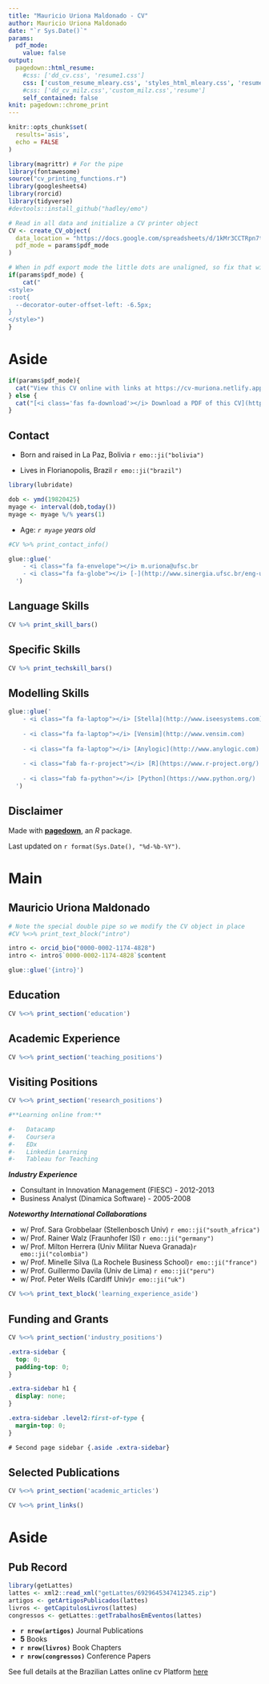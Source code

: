 ```yaml
---
title: "Mauricio Uriona Maldonado - CV"
author: Mauricio Uriona Maldonado
date: "`r Sys.Date()`"
params:
  pdf_mode:
    value: false
output:
  pagedown::html_resume:
    #css: ['dd_cv.css', 'resume1.css']
    css: ['custom_resume_mleary.css', 'styles_html_mleary.css', 'resume']
    #css: ['dd_cv_milz.css','custom_milz.css','resume']
    self_contained: false
knit: pagedown::chrome_print
---
```


```r
knitr::opts_chunk$set(
  results='asis', 
  echo = FALSE
)

library(magrittr) # For the pipe
library(fontawesome)
source("cv_printing_functions.r")
library(googlesheets4)
library(rorcid)
library(tidyverse)
#devtools::install_github("hadley/emo")

# Read in all data and initialize a CV printer object
CV <- create_CV_object(
  data_location = "https://docs.google.com/spreadsheets/d/1kMr3CCTRpn7tkGkcfm50V-NeJKNlaXmHznc-iWx09ts/edit#gid=917338460",  
  pdf_mode = params$pdf_mode
)

```

```r
# When in pdf export mode the little dots are unaligned, so fix that with some conditional CSS.
if(params$pdf_mode) {
    cat("
<style>
:root{
  --decorator-outer-offset-left: -6.5px;
}
</style>")
}
```

# Aside

```r
if(params$pdf_mode){
  cat("View this CV online with links at https://cv-muriona.netlify.app/")
} else {
  cat("[<i class='fas fa-download'></i> Download a PDF of this CV](https://github.com/muriona/cv/blob/main/index.pdf)")
}
```

## Contact {#contact}

- Born and raised in La Paz, Bolivia `r emo::ji("bolivia")`

- Lives in Florianopolis, Brazil `r emo::ji("brazil")`

```r
library(lubridate)

dob <- ymd(19820425)
myage <- interval(dob,today())
myage <- myage %/% years(1)

```

- Age: *`r myage` years old*

```r
#CV %>% print_contact_info()

glue::glue('
    - <i class="fa fa-envelope"></i> m.uriona@ufsc.br
    - <i class="fa fa-globe"></i> [-](http://www.sinergia.ufsc.br/eng-uriona) <i class="fa fa-github"></i> [-](https://github.com/muriona) <i class="fab fa-linkedin-in"></i> [-](https://www.linkedin.com/in/uriona/) <i class="fa fa-globe"></i> [-](https://www.orcid.org/0000-0002-1174-4828) <i class="fab fa-researchgate"></i> [-](https://www.researchgate.net/profile/Mauricio-Uriona-Maldonado-2)
  ')
```



## Language Skills {#skills}

```r
CV %>% print_skill_bars()

```

## Specific Skills {#specskills}

```r
CV %>% print_techskill_bars()
```

## Modelling Skills {#techskills}

```r

glue::glue('
    - <i class="fa fa-laptop"></i> [Stella](http://www.iseesystems.com)
    
    - <i class="fa fa-laptop"></i> [Vensim](http://www.vensim.com)
    
    - <i class="fa fa-laptop"></i> [Anylogic](http://www.anylogic.com)
    
    - <i class="fab fa-r-project"></i> [R](https://www.r-project.org/)
    
    - <i class="fab fa-python"></i> [Python](https://www.python.org/)
  ')

```


## Disclaimer {#disclaimer}

Made with [**pagedown**](https://github.com/rstudio/pagedown), an *R* package.

Last updated on `r format(Sys.Date(), "%d-%b-%Y")`.

# Main

## Mauricio Uriona Maldonado {#title}

```r
# Note the special double pipe so we modify the CV object in place
#CV %<>% print_text_block("intro") 

intro <- orcid_bio("0000-0002-1174-4828")
intro <- intro$`0000-0002-1174-4828`$content

glue::glue('{intro}')
```

## Education {data-icon="graduation-cap" data-concise="true"}

```r
CV %<>% print_section('education')
```

## Academic Experience {data-icon="chalkboard-teacher"}

```r
CV %<>% print_section('teaching_positions')
```



## Visiting Positions {data-icon="globe"}

```r
CV %<>% print_section('research_positions')

#**Learning online from:**

#-   Datacamp
#-   Coursera
#-   EDx
#-   Linkedin Learning
#-   Tableau for Teaching

```

 
::: {.aside}

***Industry Experience***

- Consultant in Innovation Management (FIESC) - 2012-2013
- Business Analyst (Dinamica Software) - 2005-2008

***Noteworthy International Collaborations***

- w/ Prof. Sara Grobbelaar (Stellenbosch Univ) `r emo::ji("south_africa")`
- w/ Prof. Rainer Walz (Fraunhofer ISI) `r emo::ji("germany")`
- w/ Prof. Milton Herrera (Univ Militar Nueva Granada)`r emo::ji("colombia")`
- w/ Prof. Minelle Silva (La Rochele Business School)`r emo::ji("france")`
- w/ Prof. Guillermo Davila (Univ de Lima) `r emo::ji("peru")`
- w/ Prof. Peter Wells (Cardiff Univ)`r emo::ji("uk")`

```r
CV %<>% print_text_block('learning_experience_aside')
```
:::




## Funding and Grants {data-icon="suitcase"}

```r
CV %<>% print_section('industry_positions')
```

<!-- These breaks just force a new page so section doesnt get cut off -->

```css
.extra-sidebar {
  top: 0;
  padding-top: 0;
}

.extra-sidebar h1 {
  display: none;
}

.extra-sidebar .level2:first-of-type {
  margin-top: 0;
}

# Second page sidebar {.aside .extra-sidebar}
```



## Selected Publications {data-icon="book"}


```r
CV %<>% print_section('academic_articles')
```


```r
CV %<>% print_links()
```



# Aside {.aside .extra-sidebar}

## Pub Record

```r

library(getLattes)
lattes <- xml2::read_xml("getLattes/6929645347412345.zip")
artigos <- getArtigosPublicados(lattes)
livros <- getCapitulosLivros(lattes)
congressos <- getLattes::getTrabalhosEmEventos(lattes)
```

-   **`r nrow(artigos)`** Journal Publications
-   **5** Books
-   **`r nrow(livros)`** Book Chapters
-   **`r nrow(congressos)`** Conference Papers

See full details at the Brazilian Lattes online cv Platform [here](http://lattes.cnpq.br/6929645347412345)
